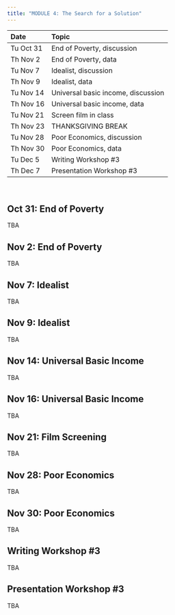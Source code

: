 ```yaml
---
title: "MODULE 4: The Search for a Solution"
---
```

  
| Date | Topic |
|:---  |:---   |
| Tu Oct 31 | End of Poverty, discussion |
| Th Nov 2 | End of Poverty, data |
| Tu Nov 7 | Idealist, discussion |
| Th Nov 9 | Idealist, data |
| Tu Nov 14 | Universal basic income, discussion |
| Th Nov 16 | Universal basic income, data |
| Tu Nov 21 | Screen film in class |
| Th Nov 23 | THANKSGIVING BREAK |
| Tu Nov 28 | Poor Economics, discussion |
| Th Nov 30 | Poor Economics, data |
| Tu Dec 5 | Writing Workshop #3 |
| Th Dec 7 | Presentation Workshop #3 |

<br>

## Oct 31: End of Poverty

TBA

## Nov 2: End of Poverty

TBA

## Nov 7: Idealist

TBA

## Nov 9: Idealist

TBA

## Nov 14: Universal Basic Income

TBA

## Nov 16: Universal Basic Income

TBA

## Nov 21: Film Screening

TBA

## Nov 28: Poor Economics

TBA

## Nov 30: Poor Economics

TBA

## Writing Workshop #3

TBA

## Presentation Workshop #3

TBA